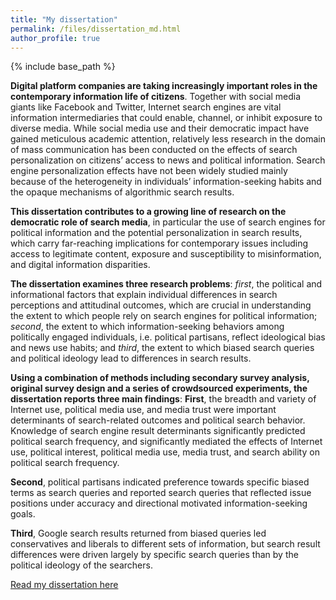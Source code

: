 ```yaml
---
title: "My dissertation"
permalink: /files/dissertation_md.html
author_profile: true
---
```


{% include base_path %}

**Digital platform companies are taking increasingly important roles in the contemporary information life of citizens**. Together with social media giants like Facebook and Twitter, Internet search engines are vital information intermediaries that could enable, channel, or inhibit exposure to diverse media. While social media use and their democratic impact have gained meticulous academic attention, relatively less research in the domain of mass communication has been conducted on the effects of search personalization on citizens’ access to news and political information. Search engine personalization effects have not been widely studied mainly because of the heterogeneity in individuals’ information-seeking habits and the opaque mechanisms of algorithmic search results. 

**This dissertation contributes to a growing line of research on the democratic role of search media**, in particular the use of search engines for political information and the potential personalization in search results, which carry far-reaching implications for contemporary issues including access to legitimate content, exposure and susceptibility to misinformation, and digital information disparities.

**The dissertation examines three research problems**: *first*, the political and informational factors that explain individual differences in search perceptions and attitudinal outcomes, which are crucial in understanding the extent to which people rely on search engines for political information; *second*, the extent to which information-seeking behaviors among politically engaged individuals, i.e. political partisans, reflect ideological bias and news use habits; and *third*, the extent to which biased search queries and political ideology lead to differences in search results.

**Using a combination of methods including secondary survey analysis, original survey design and a series of crowdsourced experiments, the dissertation reports three main findings**: **First**, the breadth and variety of Internet use, political media use, and media trust were important determinants of search-related outcomes and political search behavior. Knowledge of search engine result determinants significantly predicted political search frequency, and significantly mediated the effects of Internet use, political interest, political media use, media trust, and search ability on political search frequency. 

**Second**, political partisans indicated preference towards specific biased terms as search queries and reported search queries that reflected issue positions under accuracy and directional motivated information-seeking goals. 

**Third**, Google search results returned from biased queries led conservatives and liberals to different sets of information, but search result differences were driven largely by specific search queries than by the political ideology of the searchers.

[Read my dissertation here](http://chautong.github.io/files/dissertation.pdf)

